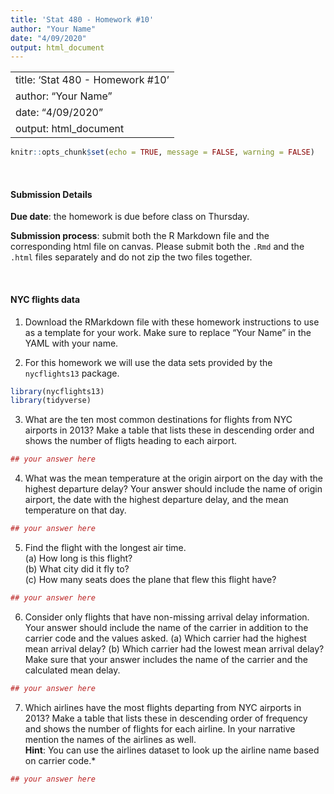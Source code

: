 ```yaml
---
title: 'Stat 480 - Homework #10'
author: "Your Name"
date: "4/09/2020"
output: html_document
---
```

---
title: 'Stat 480 - Homework #10'
author: "Your Name"
date: "4/09/2020"
output: html_document
---

```r
knitr::opts_chunk$set(echo = TRUE, message = FALSE, warning = FALSE)
```



<br/>

#### Submission Details

**Due date**: the homework is due before class on Thursday. 

**Submission process**: submit both the R Markdown file and the corresponding html file on canvas. Please submit both the `.Rmd` and the `.html` files separately and do not zip the two files together.

<br/>


#### NYC flights data

1. Download the RMarkdown file with these homework instructions to use as a template for your work. Make sure to replace "Your Name" in the YAML with your name.

2. For this homework we will use the data sets provided by the `nycflights13` package.

```r
library(nycflights13)
library(tidyverse)
```

3. What are the ten most common destinations for flights from NYC airports in 2013? Make a table that lists these in descending order and shows the number of fligts heading to each airport.  

```r
## your answer here
```


4. What was the mean temperature at the origin airport on the day with the highest departure delay? Your answer should include the name of origin airport, the date with the highest departure delay, and the mean temperature on that day.

```r
## your answer here
```



5. Find the flight with the longest air time. <br>(a) How long is this flight? <br>(b) What city did it fly to? <br>(c) How many seats does the plane that flew this flight have?

```r
## your answer here
```


6. Consider only flights that have non-missing arrival delay information. Your answer should include the name of the carrier in addition to the carrier code and the values asked. (a) Which carrier had the highest mean arrival delay? (b) Which carrier had the lowest mean arrival delay? Make sure that your answer includes the name of the carrier and the calculated mean delay.

```r
## your answer here
```


7. Which airlines have the most flights departing from NYC airports in 2013? Make a table that lists these in descending order of frequency and shows the number of flights for each airline. In your narrative mention the names of the airlines as well.<br>**Hint**: You can use the airlines dataset to look up the airline name based on carrier code.*


```r
## your answer here
```
